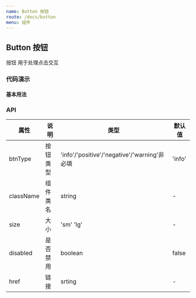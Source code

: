 ```yaml
---
name: Button 按钮
route: /docs/button
menu: 组件
---
```




## Button 按钮

按钮 用于处理点击交互

### 代码演示

#### 基本用法

<HappyBox code={BasicDemoCode} title="基本用法">
  <BasicDemo />
</HappyBox>

### API

| 属性 | 说明     | 类型                                         | 默认值 |
| ---- | -------- | -------------------------------------------- | ------ |
| btnType | 按钮类型 | 'info'/'positive'/'negative'/'warning'非必填 | 'info' |
| className | 组件类名 |   string   |   - |
| size  | 大小 | 'sm' 'lg' | - | 
| disabled | 是否禁用 |boolean | false |
| href | 链接 | srting | - |   
